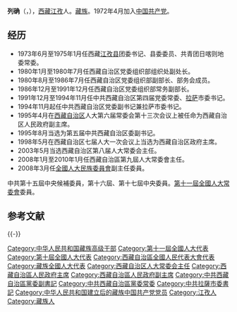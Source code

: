'''列确'''（{{bo|z='''ལེགས་མཆོག'''|w=legs mchog|p=Legqog}}，{{bd|1944年|10月|||catIdx=Legqog列}}），[[西藏|西藏]][[江孜|江孜]]人。[[藏族|藏族]]。1972年4月加入[[中国共产党|中国共产党]]。

== 经历 ==
* 1973年6月至1975年1月任西藏[[江孜县|江孜县]]团委书记、县委委员、共青团日喀则地委常委。
* 1980年1月至1980年7月任西藏自治区党委组织部组织处副处长。
* 1980年8月至1986年7月任西藏自治区党委组织部副部长、部务会成员。
* 1986年12月至1991年12月任西藏自治区党委组织部常务副部长。
* 1991年12月至1994年11月任中共西藏自治区第四届党委常委、[[拉萨|拉萨]]市委书记。
* 1994年11月起任中共西藏自治区党委副书记兼拉萨市委书记。
* 1995年4月在[[西藏自治区|西藏自治区]]人大第六届常委会第十三次会议上被任命为西藏自治区人民政府副主席。
* 1995年8月当选为第五届中共西藏自治区委副书记。
* 1998年5月在西藏自治区七届人大一次会议上当选为西藏自治区政府主席。
* 2003年5月当选西藏自治区第八届人大常委会主任。
* 2008年1月至2010年1月任西藏自治區第九屆人大常委會主任。
* 2008年3月任[[全國人大民族委員會|全國人大民族委員會]]副主任委員。

中共第十五屆中央候補委員，第十六屆、第十七屆中央委員。[[第十一屆全國人大常委會|第十一屆全國人大常委會]]委員。

== 参考文献 ==
{{Reflist}}

{{-}}
{{start box}}
{{s-par|prc-lpc}}
{{s-before|[[熱地|熱地]]}}
{{s-title|[[西藏自治区人民代表大会常务委员会|西藏自治区第八至九屆人民代表大会常务委员会]]主任|2003年5月至2010年1月}}
{{s-after|[[向巴平措|向巴平措]]}}
{{s-gov|prc}}
{{s-before|[[江村羅布|江村羅布]]}}
{{s-title|[[西藏自治区人民政府主席|西藏自治区人民政府主席]]|1998年5月至2003年4月}}
{{s-after|[[向巴平措|向巴平措]]}}
{{end box}}
{{中华人民共和国西藏自治区正职领导人}}
{{藏族高干|藏1}}
{{DEFAULTSORT:Legqog}}
[[Category:中华人民共和国藏族高级干部|Category:中华人民共和国藏族高级干部]]
[[Category:第十一屆全國人大代表|Category:第十一屆全國人大代表]]
[[Category:第十屆全國人大代表|Category:第十屆全國人大代表]]
[[Category:西藏自治區全國人民代表大會代表|Category:西藏自治區全國人民代表大會代表]]
[[Category:藏族全國人大代表|Category:藏族全國人大代表]]
[[Category:西藏自治区人大常委会主任|Category:西藏自治区人大常委会主任]]
[[Category:西藏自治區人民政府主席|Category:西藏自治區人民政府主席]]
[[Category:西藏自治區人民政府副主席|Category:西藏自治區人民政府副主席]]
[[Category:中共西藏自治區黨委副書記|Category:中共西藏自治區黨委副書記]]
[[Category:中共西藏自治區黨委常委|Category:中共西藏自治區黨委常委]]
[[Category:中共拉薩市委書記|Category:中共拉薩市委書記]]
[[Category:中华人民共和国建立后的藏族中国共产党党员|Category:中华人民共和国建立后的藏族中国共产党党员]]
[[Category:江孜人|Category:江孜人]]
[[Category:藏族人|Category:藏族人]]